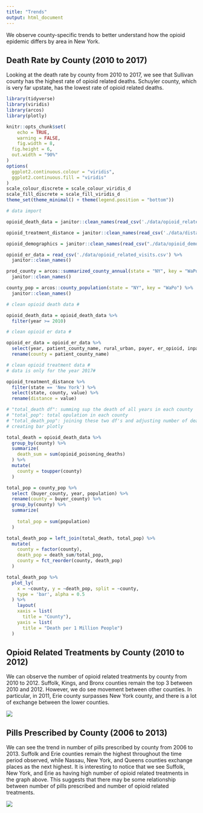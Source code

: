 ```yaml
---
title: "Trends"
output: html_document
--- 
```


We observe county-specific trends to better understand how the opioid epidemic differs by area in New York.

## Death Rate by County (2010 to 2017)

Looking at the death rate by county from 2010 to 2017, we see that Sullivan county has the highest rate of opioid related deaths. Schuyler county, which is very far upstate, has the lowest rate of opioid related deaths. 

```r
library(tidyverse)
library(viridis)
library(arcos)
library(plotly)

knitr::opts_chunk$set(
	echo = TRUE,
	warning = FALSE,
	fig.width = 8,
  fig.height = 6,
  out.width = "90%"
)
options(
  ggplot2.continuous.colour = "viridis",
  ggplot2.continuous.fill = "viridis"
)
scale_colour_discrete = scale_colour_viridis_d
scale_fill_discrete = scale_fill_viridis_d
theme_set(theme_minimal() + theme(legend.position = "bottom"))
```

```r
# data import

opioid_death_data = janitor::clean_names(read_csv('./data/opioid_related_deaths_2.csv'))

opioid_treatment_distance = janitor::clean_names(read_csv('./data/distance_to_treatment.csv'))

opioid_demographics = janitor::clean_names(read_csv("./data/opioid_demographics.csv"))

opioid_er_data = read_csv('./data/opioid_related_visits.csv') %>% 
  janitor::clean_names()
```

```r

prod_county = arcos::summarized_county_annual(state = "NY", key = "WaPo") %>% 
  janitor::clean_names()

county_pop = arcos::county_population(state = "NY", key = "WaPo") %>% 
  janitor::clean_names()
```

```r

# clean opioid death data #

opioid_death_data = opioid_death_data %>% 
  filter(year >= 2010) 

# clean opioid er data #

opioid_er_data = opioid_er_data %>% 
  select(year, patient_county_name, rural_urban, payer, er_opioid, inpatient_total_opioid, er_inpatient_total_opioid, outpatient_opioid, overall_opioid) %>%
  rename(county = patient_county_name)

# clean opioid treatment data #
# data is only for the year 2017#

opioid_treatment_distance %>% 
  filter(state == 'New York') %>%
  select(state, county, value) %>%
  rename(distance = value) 
```

```r

# "total_death df": summing sup the death of all years in each county
# "total_pop": total opulation in each county
# "total_death_pop": joining these two df's and adjusting number of death for population of each county
# creating bar plotly

total_death = opioid_death_data %>% 
  group_by(county) %>% 
  summarize(
    death_sum = sum(opioid_poisoning_deaths)
  ) %>% 
  mutate(
    county = toupper(county)
  )

total_pop = county_pop %>% 
  select (buyer_county, year, population) %>% 
  rename(county = buyer_county) %>% 
  group_by(county) %>% 
  summarize(
    
    total_pop = sum(population)
  )

total_death_pop = left_join(total_death, total_pop) %>% 
  mutate(
    county = factor(county),
    death_pop = death_sum/total_pop,
    county = fct_reorder(county, death_pop)
  )

total_death_pop %>% 
  plot_ly(
    x = ~county, y = ~death_pop, split = ~county,
    type = 'bar', alpha = 0.5
  ) %>% 
    layout(
    xaxis = list(
      title = "County"),
    yaxis = list(
      title = "Death per 1 Million People")
  )
```

## Opioid Related Treatments by County (2010 to 2012)

We can observe the number of opioid related treatments by county from 2010 to 2012. Suffolk, Kings, and Bronx counties remain the top 3 between 2010 and 2012. However, we do see movement between other counties. In particular, in 2011, Erie county surpasses New York county, and there is a lot of exchange between the lower counties.

![](opioid_inf.gif)

## Pills Prescribed by County (2006 to 2013)

We can see the trend in number of pills prescribed by county from 2006 to 2013. Suffolk and Erie counties remain the highest throughout the time period observed, while Nassau, New York, and Queens counties exchange places as the next highest. It is interesting to notice that we see Suffolk, New York, and Erie as having high number of opioid related treatments in the graph above. This suggests that there may be some relationship between number of pills prescribed and number of opioid related treatments. 

![](pills_prescribed_inf.gif)


